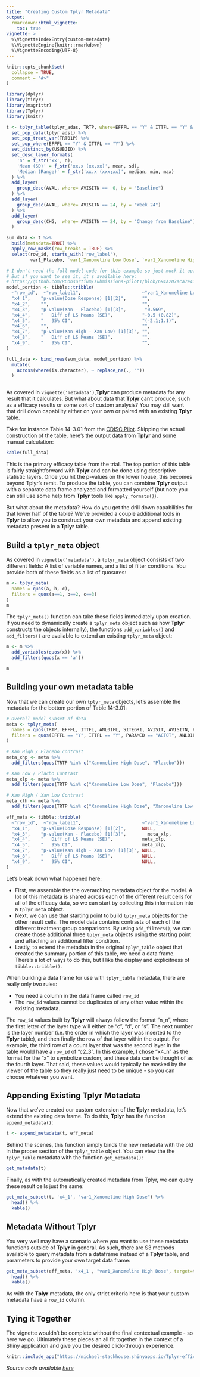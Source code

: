 ```yaml
---
title: "Creating Custom Tplyr Metadata"
output: 
  rmarkdown::html_vignette:
    toc: true
vignette: >
  %\VignetteIndexEntry{custom-metadata}
  %\VignetteEngine{knitr::rmarkdown}
  %\VignetteEncoding{UTF-8}
---
```


```r
knitr::opts_chunk$set(
  collapse = TRUE,
  comment = "#>"
)
```

```r
library(dplyr)
library(tidyr)
library(magrittr)
library(Tplyr)
library(knitr)
```

```r

t <- tplyr_table(tplyr_adas, TRTP, where=EFFFL == "Y" & ITTFL == "Y" & PARAMCD == "ACTOT" & ANL01FL == "Y") %>% 
  set_pop_data(tplyr_adsl) %>% 
  set_pop_treat_var(TRT01P) %>% 
  set_pop_where(EFFFL == "Y" & ITTFL == "Y") %>% 
  set_distinct_by(USUBJID) %>% 
  set_desc_layer_formats(
    'n' = f_str('xx', n),
    'Mean (SD)' = f_str('xx.x (xx.xx)', mean, sd),
    'Median (Range)' = f_str('xx.x (xxx;xx)', median, min, max)
  ) %>% 
  add_layer(
    group_desc(AVAL, where= AVISITN ==  0, by = "Baseline")
  ) %>% 
  add_layer(
    group_desc(AVAL, where= AVISITN == 24, by = "Week 24")
  ) %>% 
  add_layer(
    group_desc(CHG,  where= AVISITN == 24, by = "Change from Baseline")
  )

sum_data <- t %>% 
  build(metadata=TRUE) %>% 
  apply_row_masks(row_breaks = TRUE) %>% 
  select(row_id, starts_with('row_label'), 
         var1_Placebo, `var1_Xanomeline Low Dose`, `var1_Xanomeline High Dose`)

# I don't need the full model code for this example so just mock it up. 
# But if you want to see it, it's available here:
# https://github.com/RConsortium/submissions-pilot1/blob/694a207aca7e419513ffe16f6f5873526da1bdcb/R/eff_models.R#L17
model_portion <- tibble::tribble(
  ~"row_id",  ~"row_label1",                       ~"var1_Xanomeline Low Dose", ~"var1_Xanomeline High Dose",
  "x4_1",    "p-value(Dose Response) [1][2]",      "",                          "0.245",
  "x4_2",    "",                                   "",                          "",
  "x4_3",    "p-value(Xan - Placebo) [1][3]",	    "0.569",    	               "0.233",
  "x4_4",    "   Diff of LS Means (SE)",           "-0.5 (0.82)",               "-1.0 (0.84)",
  "x4_5",    "   95% CI",                          "(-2.1;1.1)",                "(-2.7;0.7)",
  "x4_6",    "",                                   "",                          "",
  "x4_7",    "p-value(Xan High - Xan Low) [1][3]", "",                          "0.520",
  "x4_8",    "   Diff of LS Means (SE)",           "",                          "-0.5 (0.84)",
  "x4_9",    "   95% CI",                          "",                          "(-2.2;1.1)"
)

full_data <- bind_rows(sum_data, model_portion) %>% 
  mutate(
    across(where(is.character), ~ replace_na(., ""))
  )



```

As covered in `vignette('metadata')`,**Tplyr** can produce metadata for any result that it calculates. But what about data that **Tplyr** can't produce, such as a efficacy results or some sort of custom analysis? You may still want that drill down capability either on your own or paired with an existing **Tplyr** table.

Take for instance Table 14-3.01 from the [CDISC Pilot](https://github.com/atorus-research/CDISC_pilot_replication). Skipping the actual construction of the table, here's the output data from **Tplyr** and some manual calculation:

```r
kable(full_data)
```

This is the primary efficacy table from the trial. The top portion of this table is fairly straightforward with **Tplyr** and can be done using descriptive statistic layers. Once you hit the p-values on the lower house, this becomes beyond Tplyr's remit. To produce the table, you can combine **Tplyr** output with a separate data frame analyzed and formatted yourself (but note you can still use some help from **Tplyr** tools like `apply_formats()`). 

But what about the metadata? How do you get the drill down capabilities for that lower half of the table? We've provided a couple additional tools in **Tplyr** to allow you to construct your own metadata and append existing metadata present in a **Tplyr** table.

## Build a `tplyr_meta` object

As covered in `vignette('metadata')`, a `tplyr_meta` object consists of two different fields: A list of variable names, and a list of filter conditions. You provide both of these fields as a list of quosures:

```r
m <- tplyr_meta(
  names = quos(a, b, c),
  filters = quos(a==1, b==2, c==3)
)
m
```

The `tplyr_meta()` function can take these fields immediately upon creation. If you need to dynamically create a `tplyr_meta` object such as how **Tplyr** constructs the objects internally), the functions `add_variables()` and `add_filters()` are available to extend an existing `tplyr_meta` object:

```r
m <- m %>% 
  add_variables(quos(x)) %>% 
  add_filters(quos(x == 'a'))

m
```

## Building your own metadata table

Now that we can create our own `tplyr_meta` objects, let's assemble the metadata for the bottom portion of Table 14-3.01:

```r
# Overall model subset of data
meta <- tplyr_meta(
  names = quos(TRTP, EFFFL, ITTFL, ANL01FL, SITEGR1, AVISIT, AVISITN, PARAMCD, AVAL, BASE, CHG),
  filters = quos(EFFFL == "Y", ITTFL == "Y", PARAMCD == "ACTOT", ANL01FL == "Y", AVISITN == 24)
)

# Xan High / Placebo contrast
meta_xhp <- meta %>% 
  add_filters(quos(TRTP %in% c("Xanomeline High Dose", "Placebo")))

# Xan Low / Placbo Contrast
meta_xlp <- meta %>% 
  add_filters(quos(TRTP %in% c("Xanomeline Low Dose", "Placebo")))

# Xan High / Xan Low Contrast
meta_xlh <- meta %>% 
  add_filters(quos(TRTP %in% c("Xanomeline High Dose", "Xanomeline Low Dose")))

eff_meta <- tibble::tribble(
  ~"row_id",  ~"row_label1",                       ~"var1_Xanomeline Low Dose", ~"var1_Xanomeline High Dose",
  "x4_1",    "p-value(Dose Response) [1][2]",      NULL,                        meta,
  "x4_3",    "p-value(Xan - Placebo) [1][3]",	     meta_xlp,    	              meta_xhp,
  "x4_4",    "   Diff of LS Means (SE)",           meta_xlp,                    meta_xhp,
  "x4_5",    "   95% CI",                          meta_xlp,                    meta_xhp,
  "x4_7",    "p-value(Xan High - Xan Low) [1][3]", NULL,                        meta_xlh,
  "x4_8",    "   Diff of LS Means (SE)",           NULL,                        meta_xlh,
  "x4_9",    "   95% CI",                          NULL,                        meta_xlh
)
```

Let's break down what happened here:

- First, we assemble the the overarching metadata object for the model. A lot of this metadata is shared across each of the different result cells for all of the efficacy data, so we can start by collecting this information into a `tplyr_meta` object.
- Next, we can use that starting point to build `tplyr_meta` objects for the other result cells. The model data contains contrasts of each of the different treatment group comparisons. By using `add_filters()`, we can create those additional three `tplyr_meta` objects using the starting point and attaching an additional filter condition.
- Lastly, to extend the metadata in the original `tplyr_table` object that created the summary portion of this table, we need a data frame. There's a lot of ways to do this, but I like the display and explicitness of `tibble::tribble()`.

When building a data frame for use with `tplyr_table` metadata, there are really only two rules:

- You need a column in the data frame called `row_id`
- The `row_id` values cannot be duplicates of any other value within the existing metadata.

The `row_id` values built by **Tplyr** will always follow the format "<first letter of layer type>n_n", where the first letter of the layer type will either be "c", "d", or "s". The next number is the layer number (i.e. the order in which the layer was inserted to the **Tplyr** table), and then finally the row of that layer within the output. For example, the third row of a count layer that was the second layer in the table would have a `row_id` of "c2_3". In this example, I chose "x4_n" as the format for the "x" to symbolize custom, and these data can be thought of as the fourth layer. That said, these values would typically be masked by the viewer of the table so they really just need to be unique - so you can choose whatever you want.

## Appending Existing **Tplyr** Metadata 

Now that we've created our custom extension of the **Tplyr** metadata, let's extend the existing data frame. To do this, **Tplyr** has the function `append_metadata()`:

```r
t <- append_metadata(t, eff_meta)
```

Behind the scenes, this function simply binds the new metadata with the old in the proper section of the `tplyr_table` object. You can view the the `tplyr_table` metadata with the function `get_metadata()`:

```r
get_metadata(t)
```

Finally, as with the automatically created metadata from Tplyr, we can query these result cells just the same:

```r
get_meta_subset(t, 'x4_1', "var1_Xanomeline High Dose") %>% 
  head() %>% 
  kable()
```

## Metadata Without Tplyr

You very well may have a scenario where you want to use these metadata functions outside of **Tplyr** in general. As such, there are S3 methods available to query metadata from a dataframe instead of a **Tplyr** table, and parameters to provide your own target data frame:

```r
get_meta_subset(eff_meta, 'x4_1', "var1_Xanomeline High Dose", target=tplyr_adas) %>% 
  head() %>% 
  kable()
```

As with the **Tplyr** metadata, the only strict criteria here is that your custom metadata have a `row_id` column.

## Tying it Together

The vignette wouldn't be complete without the final contextual example - so here we go. Ultimately these pieces an all fit together in the context of a Shiny application and give you the desired click-through experience.

```r
knitr::include_app("https://michael-stackhouse.shinyapps.io/Tplyr-efficacy-shiny-demo", height = "900px")
```

_Source code available [here](https://github.com/atorus-research/Tplyr-efficacy-shiny-demo)_
